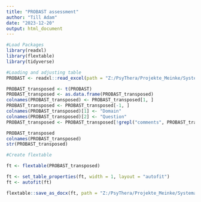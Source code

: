 ---
title: "PROBAST assessment"
author: "Till Adam"
date: "2023-12-20"
output: html_document
---


```{r}
#Load Packages
library(readxl)
library(flextable)
library(tidyverse)
```

```{r}
#Loading and adjusting table
PROBAST <- readxl::read_excel(path = "Z:/PsyThera/Projekte_Meinke/Systematic_review/4_PROBAST_assessmentPROBAST_assessment.xlsx", sheet = "Main", col_names = FALSE)

PROBAST_transposed <- t(PROBAST)
PROBAST_transposed <- as.data.frame(PROBAST_transposed)
colnames(PROBAST_transposed) <- PROBAST_transposed[1, ]
PROBAST_transposed <- PROBAST_transposed[-1, ]
colnames(PROBAST_transposed)[1] <- "Domain"
colnames(PROBAST_transposed)[2] <- "Question"
PROBAST_transposed <- PROBAST_transposed[!grepl("comments", PROBAST_transposed[, 2]), ]

PROBAST_transposed
colnames(PROBAST_transposed)
str(PROBAST_transposed)
```

```{r}
#Create flextable 

ft <- flextable(PROBAST_transposed)

ft <- set_table_properties(ft, width = 1, layout = "autofit")
ft <- autofit(ft)

flextable::save_as_docx(ft, path = "Z:/PsyThera/Projekte_Meinke/Systematic_review/4_PROBAST_assessment/PROBAST.docx", pr_section = format_table)
```